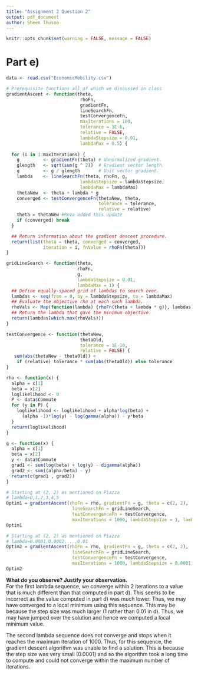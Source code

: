 ```yaml
---
title: "Assignment 2 Question 2"
output: pdf_document
author: Sheen Thusoo
---
```


```r
knitr::opts_chunk$set(warning = FALSE, message = FALSE) 
```

# Part e)


``` r
data <- read.csv("EconomicMobility.csv")
```


```r
# Prerequisite functions all of which we discussed in class
gradientAscent <- function(theta,
                            rhoFn,
                            gradientFn,
                            lineSearchFn,
                            testConvergenceFn,
                            maxIterations = 100,
                            tolerance = 1E-6,
                            relative = FALSE,
                            lambdaStepsize = 0.01,
                            lambdaMax = 0.5) {
  
  for (i in 1:maxIterations) {
    g         <- gradientFn(theta) # Unnormalized gradient.
    glength   <- sqrt(sum(g ^ 2))  # Gradient vector length.
    g         <- g / glength       # Unit vector gradient.
    lambda    <- lineSearchFn(theta, rhoFn, g, 
                            lambdaStepsize = lambdaStepsize, 
                            lambdaMax = lambdaMax)
    thetaNew  <- theta + lambda * g
    converged <- testConvergenceFn(thetaNew, theta,
                                   tolerance = tolerance,
                                   relative = relative)
    theta = thetaNew #Reza added this update
    if (converged) break
  }

  ## Return information about the gradient descent procedure.
  return(list(theta = theta, converged = converged, 
              iteration = i, fnValue = rhoFn(theta)))
}

gridLineSearch <- function(theta,
                           rhoFn,
                           g,
                           lambdaStepsize = 0.01,
                           lambdaMax = 1) {
  ## Define equally-spaced grid of lambdas to search over.
  lambdas <- seq(from = 0, by = lambdaStepsize, to = lambdaMax)
  ## Evaluate the objective rho at each such lambda.
  rhoVals <- Map(function(lambda) {rhoFn(theta + lambda * g)}, lambdas)
  ## Return the lambda that gave the minimum objective.
  return(lambdas[which.max(rhoVals)])
}

testConvergence <- function(thetaNew,
                            thetaOld,
                            tolerance = 1E-10,
                            relative = FALSE) {
   sum(abs(thetaNew - thetaOld)) < 
    if (relative) tolerance * sum(abs(thetaOld)) else tolerance
}
```


``` r
rho <- function(x) {
  alpha = x[1]
  beta = x[2]
  loglikelihood <- 0
  P <- data$Commute
  for (y in P) {
    loglikelihood <- loglikelihood + alpha*log(beta) + 
      (alpha -1)*log(y) - log(gamma(alpha)) - y*beta
  }
  return(loglikelihood)
}

g <- function(x) {
  alpha = x[1]
  beta = x[2]
  y <- data$Commute
  grad1 <- sum(log(beta) + log(y) - digamma(alpha))
  grad2 <- sum((alpha/beta) - y)
  return(c(grad1 , grad2))
}
```


```r
# Starting at (2, 2) as mentioned on Piazza
# lambda=0,1,2,3,4,5
Optim1 = gradientAscent(rhoFn = rho, gradientFn = g, theta = c(2, 2),
                         lineSearchFn = gridLineSearch,
                         testConvergenceFn = testConvergence, 
                         maxIterations = 1000, lambdaStepsize = 1, lambdaMax = 5)
Optim1
```


```r
# Starting at (2, 2) as mentioned on Piazza
# lambda=0.0001,0.0002,...,0.01
Optim2 = gradientAscent(rhoFn = rho, gradientFn = g, theta = c(2, 2),
                         lineSearchFn = gridLineSearch,
                         testConvergenceFn = testConvergence, 
                         maxIterations = 1000, lambdaStepsize = 0.0001, lambdaMax = 0.01)
Optim2
```


**What do you observe? Justify your observation.**  
For the first lambda sequence, we converge within 2 iterations to a value that is much different than that computed in part d). This seems to be incorrect as the value computed in part d) was much lower. Thus, we may have converged to a local minimum using this sequence. This may be because the step size was much larger (1 rather than 0.01 in d). Thus, we may have jumped over the solution and hence we computed a local minimum value. 

The second lambda sequence does not converge and stops when it reaches the maximum iteration of 1000. Thus, for this sequence, the gradient descent algorithm was unable to find a solution. This is because the step size was very small (0.0001) and so the algorithm took a long time to compute and could not converge within the maximum number of iterations.
